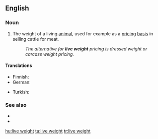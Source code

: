 {{also|live-weight}}
==English==

===Noun===
{{en-noun|-}}

# The weight of a living [[animal]], used for example as a [[pricing]] [[basis]] in selling cattle for meat.
#: ''The alternative for '''live weight''' pricing is dressed weight or carcass weight pricing.''

====Translations====
{{trans-top|weight of a living animal}}
* Finnish: {{t+|fi|elopaino}}
* German: {{t+|de|Lebendgewicht|n}}
{{trans-mid}}
* Turkish: {{t+|tr|canlı ağırlık}}
{{trans-bottom}}

===See also===
* {{l|en|carcass weight}}
* {{l|en|dressed weight}}

[[hu:live weight]]
[[ta:live weight]]
[[tr:live weight]]
